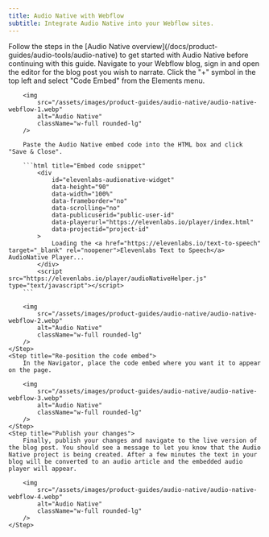 ```yaml
---
title: Audio Native with Webflow
subtitle: Integrate Audio Native into your Webflow sites.
---
```


<Info>
  Follow the steps in the [Audio Native overview](/docs/product-guides/audio-tools/audio-native) to
  get started with Audio Native before continuing with this guide.
</Info>

<Steps>
    <Step title="Add HTML to your blog post">
        Navigate to your Webflow blog, sign in and open the editor for the blog post you wish to narrate.
    </Step>
    <Step title="Add the embed code to your blog post">
        Click the "+" symbol in the top left and select "Code Embed" from the Elements menu.

        <img
            src="/assets/images/product-guides/audio-native/audio-native-webflow-1.webp"
            alt="Audio Native"
            className="w-full rounded-lg"
        />

        Paste the Audio Native embed code into the HTML box and click "Save & Close".

        ```html title="Embed code snippet"
            <div
                id="elevenlabs-audionative-widget"
                data-height="90"
                data-width="100%"
                data-frameborder="no"
                data-scrolling="no"
                data-publicuserid="public-user-id"
                data-playerurl="https://elevenlabs.io/player/index.html"
                data-projectid="project-id"
            >
                Loading the <a href="https://elevenlabs.io/text-to-speech" target="_blank" rel="noopener">Elevenlabs Text to Speech</a> AudioNative Player...
            </div>
            <script src="https://elevenlabs.io/player/audioNativeHelper.js" type="text/javascript"></script>
        ```

        <img
            src="/assets/images/product-guides/audio-native/audio-native-webflow-2.webp"
            alt="Audio Native"
            className="w-full rounded-lg"
        />
    </Step>
    <Step title="Re-position the code embed">
        In the Navigator, place the code embed where you want it to appear on the page.

        <img
            src="/assets/images/product-guides/audio-native/audio-native-webflow-3.webp"
            alt="Audio Native"
            className="w-full rounded-lg"
        />
    </Step>
    <Step title="Publish your changes">
        Finally, publish your changes and navigate to the live version of the blog post. You should see a message to let you know that the Audio Native project is being created. After a few minutes the text in your blog will be converted to an audio article and the embedded audio player will appear.

        <img
            src="/assets/images/product-guides/audio-native/audio-native-webflow-4.webp"
            alt="Audio Native"
            className="w-full rounded-lg"
        />
    </Step>

</Steps>
